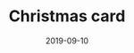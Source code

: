 ---
cover: "./christmas.PNG"
date: "2019-09-10"
title: "Christmas card"
defer: false
slug: "/christmas"
areas:
  -  .

---